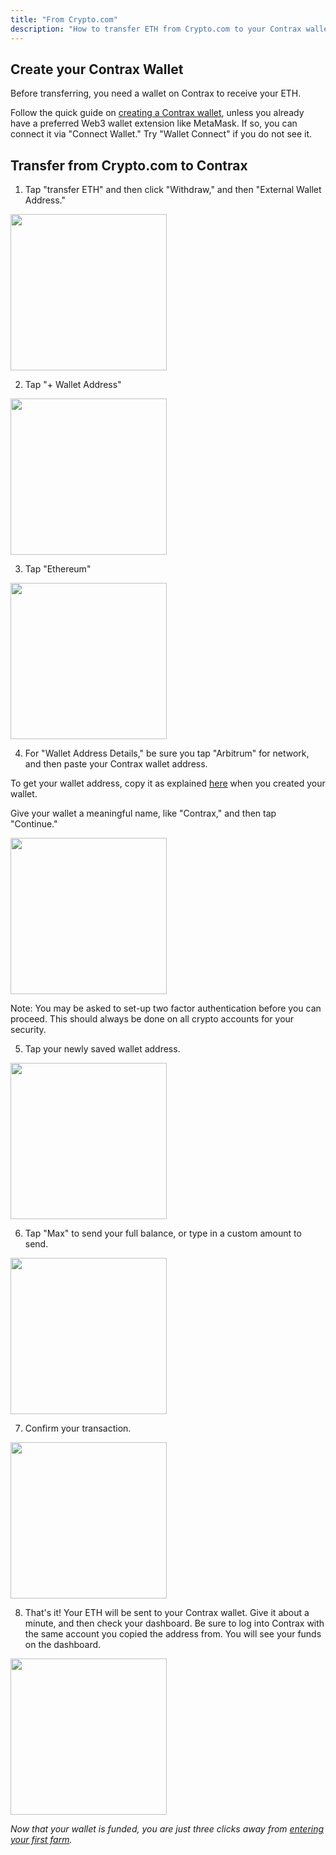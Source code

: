 ```yaml
---
title: "From Crypto.com"
description: "How to transfer ETH from Crypto.com to your Contrax wallet"
---
```


## Create your Contrax Wallet

Before transferring, you need a wallet on Contrax to receive your ETH.

Follow the quick guide on [creating a Contrax wallet](../start/wallet-setup), unless you already have a preferred Web3 wallet extension like MetaMask. If so, you can connect it via "Connect Wallet." Try "Wallet Connect" if you do not see it.

## Transfer from Crypto.com to Contrax

1. Tap "transfer ETH" and then click "Withdraw," and then "External Wallet Address."

<img height="250" width="250" src="/images/Cryptocom/1.jpg" />

2. Tap "+ Wallet Address"

<img height="250" width="250" src="/images/Cryptocom/2.jpg" />

3. Tap "Ethereum"

<img height="250" width="250" src="/images/Cryptocom/3.jpg" />

4. For "Wallet Address Details," be sure you tap "Arbitrum" for network, and then paste your Contrax wallet address.

To get your wallet address, copy it as explained [here](../start/wallet-setup) when you created your wallet.

Give your wallet a meaningful name, like "Contrax," and then tap "Continue."

<img height="250" width="250" src="/images/Cryptocom/4.jpg" />

Note: You may be asked to set-up two factor authentication before you can proceed. This should always be done on all crypto accounts for your security.

5. Tap your newly saved wallet address.

<img height="250" width="250" src="/images/Cryptocom/5.jpg" />

6.  Tap "Max" to send your full balance, or type in a custom amount to send.

<img height="250" width="250" src="/images/Cryptocom/6.jpg" />

7. Confirm your transaction.

<img height="250" width="250" src="/images/Cryptocom/7.jpg" />

8. That's it! Your ETH will be sent to your Contrax wallet. Give it about a minute, and then check your dashboard.
   Be sure to log into Contrax with the same account you copied the address from. You will see your funds on the dashboard.

<img height="250" width="250" src="/images/Cryptocom/8.jpg" />

_Now that your wallet is funded, you are just three clicks away from [entering your first farm](../contrax-dapp/farms)._
